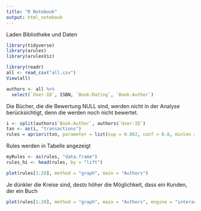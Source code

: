 ```yaml
---
title: "R Notebook"
output: html_notebook
---
```


Laden Bibliotheke und Daten
```r
library(tidyverse)
library(arules)
library(arulesViz)
```

```r
library(readr)
all <- read_csv("all.csv")
View(all)
```

```r
authors <- all %>% 
  select(`User-ID`, ISBN, `Book-Rating`, `Book-Author`)
```

Die Bücher, die die Bewertung NULL sind, werden nicht in der Analyse berücksichtigt, denn die werden noch nicht bewertet. 

```r
i <- split(authors$`Book-Author`, authors$`User-ID`)
txn <- as(i, "transactions")
rules = apriori(txn, parameter = list(sup = 0.002, conf = 0.8, minlen = 3, maxlen =10, target = "rules"))
```

Rules werden in Tabelle angezeigt

```r
myRules <- as(rules, "data.frame")
rules_hi <- head(rules, by = "lift")
```

```r
plot(rules[1:20], method = "graph", main = "Authors")
```
Je dünkler die Kreise sind, desto höher die Möglichkeit, dass ein Kunden, der ein Buch 

```r
plot(rules[1:20], method = "graph", main = "Authors", engine = "interactive")
```

